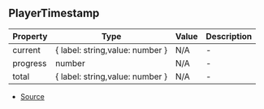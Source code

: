 ## PlayerTimestamp


| Property | Type | Value | Description |
| ----------- | ----------- | ----------- | ----------- |
| current | \{ label: string,value: number } | N/A | - |
| progress | number | N/A | - |
| total | \{ label: string,value: number } | N/A | - |


- [Source](https://github.com/Androz2091/discord-player/blob/e6e6eb7/packages/discord-player/src/Structures/GuildQueuePlayerNode.ts#L18)